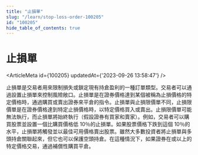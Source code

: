 ```yaml
---
title: "止損單"
slug: "/learn/stop-loss-order-100205"
id: "100205"
hide_table_of_contents: true
---
```



# 止損單

<ArticleMeta id={100205} updatedAt={'2023-09-26 13:58:47'} />
<div className='border-solid border-b border-t-0 my-4 border-[var(--ifm-color-gray-300)]' />

止損單是交易者用來限制損失或鎖定現有持倉盈利的一種訂單類型。交易者可以通過設置止損單來控制風險敞口。止損單是在證券價格達到某個被稱為止損價格的特定價格時，通過購買或賣出證券來平倉的指令。止損單與止損限價單不同，止損限價單是在證券價格達到特定止損價格時，以特定價格買入或賣出。止損限價單可能無法執行，而止損單將始終執行（假設證券有買家和賣家）。例如，交易者可以購買股票並設置一個比購買價格低 10％的止損單。如果股票價格下跌到這個 10％的水平，止損單將觸發並以最佳可用價格賣出股票。雖然大多數投資者將止損單與多頭持倉關聯起來，但它也可以保護空頭持倉。在這種情況下，如果證券在或以上的特定價格交易，通過補償性購買平倉。
